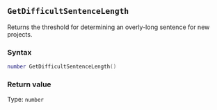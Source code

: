 ::: {.minipage data-latex="{\textwidth}"}
## `GetDifficultSentenceLength`

Returns the threshold for determining an overly-long sentence for new projects.

### Syntax {-}

``` .lua
number GetDifficultSentenceLength()
```

### Return value {-}

Type: `number`
:::
